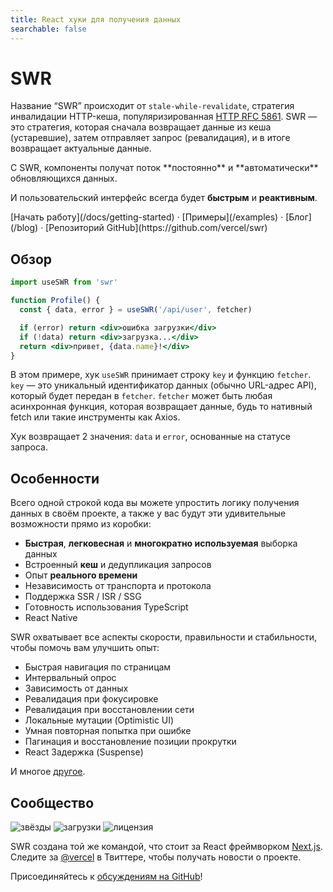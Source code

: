```yaml
---
title: React хуки для получения данных
searchable: false
---
```



# SWR

<Features lang={props.params.lang} title={metadata.title} />

Название “SWR” происходит от `stale-while-revalidate`, стратегия инвалидации
HTTP-кеша, популяризированная
[HTTP RFC 5861](https://tools.ietf.org/html/rfc5861). SWR — это стратегия,
которая сначала возвращает данные из кеша (устаревшие), затем отправляет запрос
(ревалидация), и в итоге возвращает актуальные данные.

<Callout emoji="✅">
  С SWR, компоненты получат поток **постоянно** и **автоматически** обновляющихся данных.

И пользовательский интерфейс всегда будет **быстрым** и **реактивным**.

</Callout>

<div className="mb-20 mt-16 text-center">
  [Начать работу](/docs/getting-started) · [Примеры](/examples) · [Блог](/blog)
  · [Репозиторий GitHub](https://github.com/vercel/swr)
</div>

## Обзор

```jsx
import useSWR from 'swr'

function Profile() {
  const { data, error } = useSWR('/api/user', fetcher)

  if (error) return <div>ошибка загрузки</div>
  if (!data) return <div>загрузка...</div>
  return <div>привет, {data.name}!</div>
}
```

В этом примере, хук `useSWR` принимает строку `key` и функцию `fetcher`. `key` —
это уникальный идентификатор данных (обычно URL-адрес API), который будет
передан в `fetcher`. `fetcher` может быть любая асинхронная функция, которая
возвращает данные, будь то нативный fetch или такие инструменты как Axios.

Хук возвращает 2 значения: `data` и `error`, основанные на статусе запроса.

## Особенности

Всего одной строкой кода вы можете упростить логику получения данных в своём
проекте, а также у вас будут эти удивительные возможности прямо из коробки:

- **Быстрая**, **легковесная** и **многократно используемая** выборка данных
- Встроенный **кеш** и дедупликация запросов
- Опыт **реального времени**
- Независимость от транспорта и протокола
- Поддержка SSR / ISR / SSG
- Готовность использования TypeScript
- React Native

SWR охватывает все аспекты скорости, правильности и стабильности, чтобы помочь
вам улучшить опыт:

- Быстрая навигация по страницам
- Интервальный опрос
- Зависимость от данных
- Ревалидация при фокусировке
- Ревалидация при восстановлении сети
- Локальные мутации (Optimistic UI)
- Умная повторная попытка при ошибке
- Пагинация и восстановление позиции прокрутки
- React Задержка (Suspense)

И многое [другое](/docs/getting-started).

## Сообщество

<p className="mt-6 flex h-6 gap-2">
  <img alt="звёзды" src="https://badgen.net/github/stars/vercel/swr" />
  <img alt="загрузки" src="https://badgen.net/npm/dt/swr" />
  <img alt="лицензия" src="https://badgen.net/npm/license/swr" />
</p>

SWR создана той же командой, что стоит за React фреймворком
[Next.js](https://nextjs.org). Следите за [@vercel](https://twitter.com/vercel)
в Твиттере, чтобы получать новости о проекте.

Присоединяйтесь к
[обсуждениям на GitHub](https://github.com/vercel/swr/discussions)!
